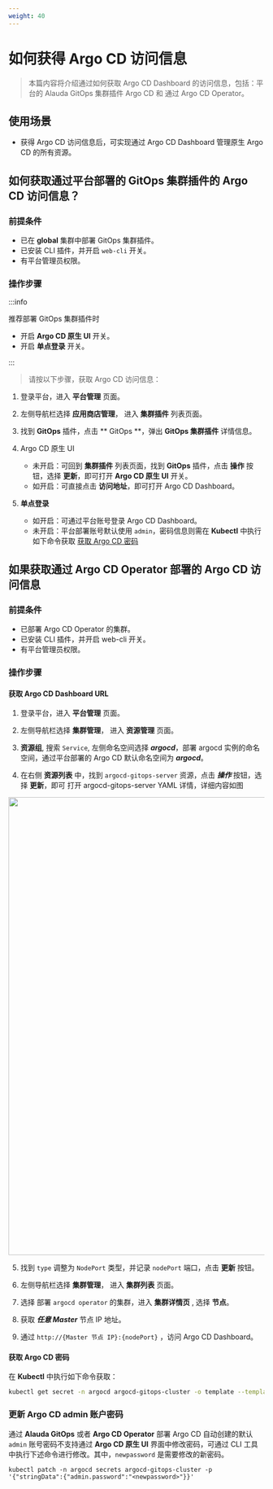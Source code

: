 ```yaml
---
weight: 40
---
```


# 如何获得 Argo CD 访问信息

> 本篇内容将介绍通过如何获取 Argo CD Dashboard 的访问信息，包括：平台的 Alauda GitOps 集群插件 Argo CD 和 通过 Argo CD Operator。


## 使用场景

- 获得 Argo CD 访问信息后，可实现通过 Argo CD Dashboard 管理原生 Argo CD 的所有资源。

## 如何获取通过平台部署的 GitOps 集群插件的 Argo CD 访问信息？

### 前提条件
- 已在 **global** 集群中部署 GitOps 集群插件。
- 已安装 CLI 插件，并开启 `web-cli` 开关。
- 有平台管理员权限。

### 操作步骤
:::info

推荐部署 GitOps 集群插件时
 - 开启 **Argo CD 原生 UI** 开关。
 - 开启 **单点登录** 开关。

:::

> 请按以下步骤，获取 Argo CD 访问信息：

1. 登录平台，进入 **平台管理** 页面。

2. 左侧导航栏选择 **应用商店管理**， 进入 **集群插件** 列表页面。

3. 找到 **GitOps** 插件，点击 ** GitOps **，弹出 **GitOps 集群插件** 详情信息。

4. Argo CD 原生 UI
   - 未开启：可回到 **集群插件** 列表页面，找到 **GitOps** 插件，点击 **操作** 按钮，选择 **更新**，即可打开 **Argo CD 原生 UI** 开关。
   - 如开启：可直接点击 **访问地址**，即可打开 Argo CD Dashboard。

5. **单点登录**
   - 如开启：可通过平台账号登录 Argo CD Dashboard。
   - 未开启：平台部署账号默认使用 `admin`，密码信息则需在 **Kubectl** 中执行如下命令获取 [获取 Argo CD 密码](#argocd-password-cli)

## 如果获取通过 Argo CD Operator 部署的 Argo CD 访问信息

### 前提条件
- 已部署 Argo CD Operator 的集群。
- 已安装 CLI 插件，并开启 web-cli 开关。
- 有平台管理员权限。

### 操作步骤

#### 获取 Argo CD Dashboard URL

1. 登录平台，进入 **平台管理** 页面。

2. 左侧导航栏选择 **集群管理**， 进入 **资源管理** 页面。

3. **资源组**, 搜索 `Service`, 左侧命名空间选择 ***argocd***，部署 argocd 实例的命名空间，通过平台部署的 Argo CD 默认命名空间为 ***argocd***。

4. 在右侧 **资源列表** 中，找到 `argocd-gitops-server` 资源，点击 ***操作*** 按钮，选择 **更新**，即可 打开 argocd-gitops-server YAML 详情，详细内容如图
<img src="../../gitops/assets/argo_cd_service_nodeport.png" width = "900" />

5. 找到 `type` 调整为 `NodePort` 类型，并记录 `nodePort` 端口，点击 **更新** 按钮。

6. 左侧导航栏选择 **集群管理**， 进入 **集群列表** 页面。

7. 选择 部署 `argocd operator` 的集群，进入 **集群详情页** , 选择 **节点**。

8. 获取 ***任意 Master*** 节点 IP 地址。

9. 通过 `http://{Master 节点 IP}:{nodePort}` ，访问 Argo CD Dashboard。

#### 获取 Argo CD 密码

在 **Kubectl** 中执行如下命令获取：
   ```bash
   kubectl get secret -n argocd argocd-gitops-cluster -o template --template='{{index .data "admin.password"}}'|base64 -d
   ```

### 更新 Argo CD admin 账户密码<a id="argocd-update-password-cli"></a>

通过 **Alauda GitOps** 或者 **Argo CD Operator** 部署 Argo CD 自动创建的默认 `admin` 账号密码不支持通过 **Argo CD 原生 UI** 界面中修改密码，可通过 CLI 工具中执行下述命令进行修改。其中，`newpassword` 是需要修改的新密码。

```
kubectl patch -n argocd secrets argocd-gitops-cluster -p '{"stringData":{"admin.password":"<newpassword>"}}'
```